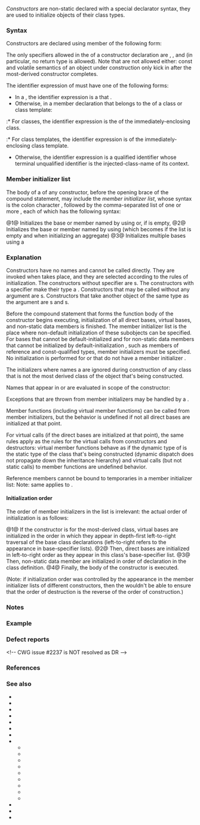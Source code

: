 {{title|Constructors and member initializer lists}}
{{cpp/language/classes/navbar}}

''Constructors'' are non-static {{rlp|member functions}} declared with a special declarator syntax, they are used to initialize objects of their class types.

{{rrev|since=c++20|
A constructor cannot be a {{rlp|coroutines|coroutine}}.
}}

{{rrev|since=c++23|
A constructor cannot have an {{rlpsd|member functions#Explicit object parameter}}.
}}

===Syntax===
Constructors are declared using member {{rlp|function|function declarators}} of the following form:

{{sdsc begin}}
{{sdsc|{{spar|class-name}} {{ttb|(}} {{spar optional|parameter-list}} {{ttb|)}} {{spar optional|except}} {{spar optional|attr}}}}
{{sdsc end}}

{{par begin}}
{{par|{{spar|class-name}}|an {{rlp|expressions#Primary expressions|identifier expression}},{{rev inl|since=c++11| possibly followed by a list of {{rlp|attributes}}, and}} possibly enclosed by a pair parentheses}}
{{par|{{spar|parameter-list}}|{{rlpsd|function#Parameter list}}}}
{{par|{{spar|except}}|{{rrev multi|until1=c++11|until2=c++17|rev1={{rlp|except spec|dynamic exception specification}}|rev2=either {{rlp|except spec|dynamic exception specification}}&lt;br&gt;or {{rlp|noexcept spec|noexcept specification}}|rev3={{rlp|noexcept spec|noexcept specification}}}}}}
{{par|{{spar|attr}}|{{mark since c++11}} a list of {{rlp|attributes}}}}
{{par end}}

The only specifiers allowed in the {{rlp|declarations#Specifiers|declaration specifiers}} of a constructor declaration are {{rlpt|friend}}, {{rlpt|inline}}{{rev inl|since=c++11|, {{rlpt|constexpr}}}}{{rev inl|since=c++20|, {{rlpt|consteval}}}}, and {{rlpt|explicit}} (in particular, no return type is allowed). Note that {{rlp|member functions|cv- and ref-qualifiers}} are not allowed either: const and volatile semantics of an object under construction only kick in after the most-derived constructor completes.

The identifier expression of {{spar|class-name}} must have one of the following forms:
* In a {{rlp|friend|friend declaration}}, the identifier expression is a {{rlp|identifiers#Qualified identifiers|qualified identifier}} that {{rlp|qualified lookup#Class members|names a constructor}}.
* Otherwise, in a member declaration that belongs to the {{rlpsd|class#Member specification}} of a class or class template:
:* For classes, the identifier expression is the {{rlp|injected-class-name}} of the immediately-enclosing class.
:* For class templates, the identifier expression is {{rev inl|until=c++20|a class name that names the {{rlpsd|dependent name#Current instantiation}}}}{{rev inl|since=c++20|the injected-class-name}} of the immediately-enclosing class template.
* Otherwise, the identifier expression is a qualified identifier whose terminal unqualified identifier is the injected-class-name of its {{rlp|lookup}} context.

===Member initializer list===
The body of a {{rlp|function|function definition}} of any constructor, before the opening brace of the compound statement, may include the ''member initializer list'', whose syntax is the colon character {{ttb|:}}, followed by the comma-separated list of one or more {{spar|member-initializers}}, each of which has the following syntax:
{{sdsc begin}}
{{sdsc|num=1|{{spar|class-or-identifier}} {{ttb|(}} {{spar optional|expression-list}} {{ttb|)}}}}
{{sdsc|num=2|notes={{mark since c++11}}|{{spar|class-or-identifier}} {{spar|braced-init-list}}}}
{{sdsc|num=3|notes={{mark since c++11}}|{{spar|parameter-pack}} {{ttb|...}}}}
{{sdsc end}}

@1@ Initializes the base or member named by {{spar|class-or-identifier}} using {{rlp|direct initialization|direct-initialization}} or, if {{spar|expression-list}} is empty, {{rlp|value initialization|value-initialization}}
@2@ Initializes the base or member named by {{spar|class-or-identifier}} using {{rlp|list initialization|list-initialization}} (which becomes {{rlp|value  initialization|value-initialization}} if the list is empty and {{rlp|aggregate initialization|aggregate-initialization}} when initializing an aggregate)
@3@ Initializes multiple bases using a {{rlp|parameter pack#Base specifiers and member initializer lists|pack expansion}}

{{par begin}}
{{par|{{spar|class-or-identifier}}|any identifier that names a non-static data member or any type name which names either the class itself (for delegating constructors) or a direct or virtual base. }}
{{par|{{spar|expression-list}}|possibly empty, comma-separated list of the arguments to pass to the constructor of the base or member}}
{{par|{{spar|braced-init-list}}|{{rlp|initialization|brace-enclosed initializer list}}}}
{{par|{{spar|parameter-pack}}|name of a variadic template {{rlp|parameter pack#Base specifiers and member initializer lists|parameter pack}}}}
{{par end}}

{{example|code=
struct S
{
    int n;
    
    S(int);       // constructor declaration
    
    S() : n(7) {} // constructor definition:
                  // ": n(7)" is the initializer list
                  // ": n(7) {}" is the function body
};

S::S(int x) : n{x} {} // constructor definition: ": n{x}" is the initializer list

int main()
{
    S s;      // calls S::S()
    S s2(10); // calls S::S(int)
}
}}

===Explanation===
Constructors have no names and cannot be called directly. They are invoked when {{rlp|initialization}} takes place, and they are selected according to the rules of initialization. The constructors without {{c/core|explicit}} specifier are {{rlp|converting constructor}}s. The constructors with a {{c/core|constexpr}} specifier make their type a {{named req|LiteralType}}. Constructors that may be called without any argument are {{rlp|default constructor}}s. Constructors that take another object of the same type as the argument are {{rlp|copy constructor}}s and {{rlp|move constructor}}s.

Before the compound statement that forms the function body of the constructor begins executing, initialization of all direct bases, virtual bases, and non-static data members is finished. The member initializer list is the place where non-default initialization of these subobjects can be specified. For bases that cannot be default-initialized and for non-static data members that cannot be initialized by default-initialization {{rev inl|since=c++11|or by their {{rlp|data members#Member initialization|default member initializer}}, if any}}, such as members of reference and const-qualified types, member initializers must be specified. {{rev inl|since=c++11|(Note that default member initializers for non-static data members of class template instantiations may be invalid if the member type or initializer is dependent.)}} No initialization is performed for {{rlp|union#Anonymous unions|anonymous unions}} or {{rlp|union#Union-like class|variant members}} that do not have a member initializer {{rev inl|since=c++11|or default member initializer}}.

The initializers where {{spar|class-or-identifier}} names a {{rlp|derived class|virtual base class}} are ignored during construction of any class that is not the most derived class of the object that's being constructed.

Names that appear in {{spar|expression-list}} or {{spar|braced-init-list}} are evaluated in scope of the constructor:
{{source|
class X
{
    int a, b, i, j;
public:
    const int&amp; r;
    X(int i)
      : r(a) // initializes X::r to refer to X::a
      , b{i} // initializes X::b to the value of the parameter i
      , i(i) // initializes X::i to the value of the parameter i
      , j(this-&gt;i) // initializes X::j to the value of X::i
    {}
};
}}

Exceptions that are thrown from member initializers may be handled by a {{rlp|try#Function try block|function {{c/core|try}} block}}.

Member functions (including virtual member functions) can be called from member initializers, but the behavior is undefined if not all direct bases are initialized at that point.

For virtual calls (if the direct bases are initialized at that point), the same rules apply as the rules for the virtual calls from constructors and destructors: virtual member functions behave as if the dynamic type of {{c|*this}} is the static type of the class that's being constructed (dynamic dispatch does not propagate down the inheritance hierarchy) and virtual calls (but not static calls) to {{rlp|abstract class|pure virtual}} member functions are undefined behavior.

{{rrev|since=c++11|
If a non-static data member has a {{rlp|data members#Member initialization|default member initializer}} and also appears in a member initializer list, then the member initializer is used and the default member initializer is ignored:
{{source|1=
struct S
{
    int n = 42;   // default member initializer
    S() : n(7) {} // will set n to 7, not 42
};
}}
}}

Reference members cannot be bound to temporaries in a member initializer list:
{{source|1=
struct A
{
    A() : v(42) {} // Error
    const int&amp; v;
};
}}
Note: same applies to {{rlp|data members#Member initialization|default member initializer}}.

{{rrev|since=c++11|
====Delegating constructor====
If the name of the class itself appears as {{spar|class-or-identifier}} in the member initializer list, then the list must consist of that one member initializer only; such a constructor is known as the ''delegating constructor'', and the constructor selected by the only member of the initializer list is the ''target constructor''.

In this case, the target constructor is selected by overload resolution and executed first, then the control returns to the delegating constructor and its body is executed.

Delegating constructors cannot be recursive.

{{source|1=
class Foo
{
public: 
    Foo(char x, int y) {}
    Foo(int y) : Foo('a', y) {} // Foo(int) delegates to Foo(char, int)
};
}}

====Inheriting constructors====
See {{rlp|using declaration#Inheriting_constructors|using declaration}}.
}}

====Initialization order====
The order of member initializers in the list is irrelevant: the actual order of initialization is as follows:

@1@ If the constructor is for the most-derived class, virtual bases are initialized in the order in which they appear in depth-first left-to-right traversal of the base class declarations (left-to-right refers to the appearance in base-specifier lists).
@2@ Then, direct bases are initialized in left-to-right order as they appear in this class's base-specifier list.
@3@ Then, non-static data member are initialized in order of declaration in the class definition.
@4@ Finally, the body of the constructor is executed.

(Note: if initialization order was controlled by the appearance in the member initializer lists of different constructors, then the {{rlp|destructor}} wouldn't be able to ensure that the order of destruction is the reverse of the order of construction.)

===Notes===
{{feature test macro|value=200604L|std=C++11|__cpp_delegating_constructors|[[#Delegating constructor|Delegating constructors]]}}

===Example===

{{example
|code=
#include &lt;fstream&gt;
#include &lt;string&gt;
#include &lt;mutex&gt;

struct Base
{
    int n;
};   

struct Class : public Base
{
    unsigned char x;
    unsigned char y;
    std::mutex m;
    std::lock_guard&lt;std::mutex&gt; lg;
    std::fstream f;
    std::string s;

    Class(int x) : Base{123}, // initialize base class
        x(x),     // x (member) is initialized with x (parameter)
        y{0},     // y initialized to 0
        f{"test.cc", std::ios::app}, // this takes place after m and lg are initialized
        s(__func__), // __func__ is available because init-list is a part of constructor
        lg(m),    // lg uses m, which is already initialized
        m{}       // m is initialized before lg even though it appears last here
    {}            // empty compound statement

    Class(double a) : y(a + 1),
        x(y), // x will be initialized before y, its value here is indeterminate
        lg(m)
    {} // base class initializer does not appear in the list, it is
       // default-initialized (not the same as if Base() were used, which is value-init)

    Class()
    try // function try block begins before the function body, which includes init list
      : Class(0.0) // delegate constructor
    {
        // ...
    }
    catch (...)
    {
        // exception occurred on initialization
    }
};

int main()
{
    Class c;
    Class c1(1);
    Class c2(0.1);
}
}}

===Defect reports===
{{dr list begin}}
{{dr list item|wg=cwg|dr=194|std=C++98|before=the declarator syntax of constructor only allowed&lt;br&gt;at most one function specifier (e.g. a constructor&lt;br&gt;cannot be declared {{c/core|inline explicit}})|after=multiple function&lt;br&gt;specifiers allowed}}
{{dr list item|wg=cwg|dr=257|std=C++98|before=it was unspecified whether an abstract class should&lt;br&gt;provide member initializers for its virtual base classes|after=specified as not required&lt;br&gt;and such member initializers&lt;br&gt;are ignored during execution}}
{{dr list item|wg=cwg|dr=263|std=C++98|before=the declarator syntax of constructor&lt;br&gt;prohibited constructors from being friends|after=allowed constructors&lt;br&gt;to be friends}}
{{dr list item|wg=cwg|dr=1345|std=C++98|before=anonymous union members without default&lt;br&gt;member initializers were default-initialized|after=they are not initialized}}
{{dr list item|wg=cwg|dr=1435|std=C++98|before=the meaning of “class name” in the&lt;br&gt;declarator syntax of constructor was unclear|after=changed the syntax to a specialized&lt;br&gt;function declarator syntax}}
{{dr list item|wg=cwg|dr=1696|std=C++98|before=reference members could be initialized to temporaries&lt;br&gt;(whose lifetime would end at the end of constructor)|after=such initialization&lt;br&gt;is ill-formed}}
&lt;!-- CWG issue #2237 is NOT resolved as DR --&gt;
{{dr list end}}

===References===
{{ref std c++23}}
{{ref std|section=11.4.5|title=Constructors|id=class.ctor}}
{{ref std|section=11.9.3|title=Initializing bases and members|id=class.base.init}}
{{ref std end}}
{{ref std c++20}}
{{ref std|section=11.4.4|title=Constructors|id=class.ctor}}
{{ref std|section=11.10.2|title=Initializing bases and members|id=class.base.init}}
{{ref std end}}
{{ref std c++17}}
{{ref std|section=15.1|title=Constructors|id=class.ctor}}
{{ref std|section=15.6.2|title=Initializing bases and members|id=class.base.init}}
{{ref std end}}
{{ref std c++14}}
{{ref std|section=12.1|title=Constructors|id=class.ctor}}
{{ref std|section=12.6.2|title=Initializing bases and members|id=class.base.init}}
{{ref std end}}
{{ref std c++11}}
{{ref std|section=12.1|title=Constructors|id=class.ctor}}
{{ref std|section=12.6.2|title=Initializing bases and members|id=class.base.init}}
{{ref std end}}
{{ref std c++98}}
{{ref std|section=12.1|title=Constructors|id=class.ctor}}
{{ref std|section=12.6.2|title=Initializing bases and members|id=class.base.init}}
{{ref std end}}

===See also===
* {{rlp|copy elision}}
* {{rlp|converting constructor}}
* {{rlp|copy assignment}}
* {{rlp|copy constructor}}
* {{rlp|default constructor}}
* {{rlp|destructor}}
* {{rlpt|explicit}}
* {{rlp|initialization}}
** {{rlp|aggregate initialization}}
** {{rlp|constant initialization}}
** {{rlp|copy initialization}}
** {{rlp|default initialization}}
** {{rlp|direct initialization}}
** {{rlp|list initialization}}
** {{rlp|reference initialization}}
** {{rlp|value initialization}}
** {{rlp|zero initialization}}
* {{rlp|move assignment}}
* {{rlp|move constructor}}
* {{rlpt|new}}

{{langlinks|de|es|fr|it|ja|pt|ru|zh}}